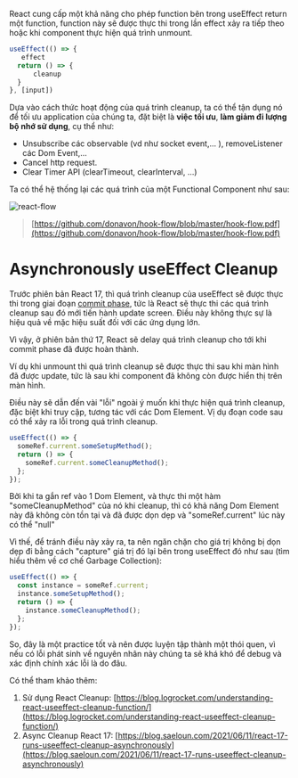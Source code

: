 

React cung cấp một khả năng cho phép function bên trong useEffect return một function, function này sẽ được thực thi trong lần effect xảy ra tiếp theo hoặc khi component thực hiện quá trình unmount.

```jsx
useEffect(() => {
   effect
  return () => {
      cleanup
  }
}, [input])
```

Dựa vào cách thức hoạt động của quá trình cleanup, ta có thể tận dụng nó để tối ưu application của chúng ta, đặt biệt là **việc tối ưu**, **làm giảm đi lượng bộ nhớ sử dụng**, cụ thể như:

- Unsubscribe các observable (vd như socket event,... ), removeListener các Dom Event,...
- Cancel http request.
- Clear Timer API (clearTimeout, clearInterval, ...)

Ta có thể hệ thống lại các quá trình của một Functional Component như sau:

<Image src={reactFlowImgSrc} alt="react-flow"/>

> [https://github.com/donavon/hook-flow/blob/master/hook-flow.pdf](https://github.com/donavon/hook-flow/blob/master/hook-flow.pdf)
>

# A**synchronously useEffect Cleanup**

Trước phiên bản React 17, thì quá trình cleanup của useEffect sẽ được thực thi trong giai đoạn [commit phase](https://reactjs.org/blog/2018/09/10/introducing-the-react-profiler.html#browsing-commits), tức là React sẽ thực thi các quá trình cleanup sau đó mới tiến hành update screen. Điều này không thực sự là hiệu quả về mặc hiệu suất đối với các ứng dụng lớn.

Vì vậy, ở phiên bản thứ 17, React sẽ delay quá trình cleanup cho tới khi commit phase đã được hoàn thành.

Ví dụ khi unmount thì quá trình cleanup sẽ được thực thi sau khi màn hình đã được update, tức là sau khi component đã không còn được hiển thị trên màn hình.

Điều này sẽ dẫn đến vài "lỗi" ngoài ý muốn khi thực hiện quá trình cleanup, đặc biệt khi truy cập, tương tác với các Dom Element. Vị dụ đoạn code sau có thể xảy ra lỗi trong quá trình cleanup.

```jsx
useEffect(() => {
  someRef.current.someSetupMethod();
  return () => {
    someRef.current.someCleanupMethod();
  };
});
```

Bởi khi ta gắn ref vào 1 Dom Element, và thực thi một hàm "someCleanupMethod" của nó khi cleanup, thì có khả năng Dom Element này đã không còn tồn tại và đã được dọn dẹp và "someRef.current" lúc này có thể "null"

Vì thế, để tránh điều này xảy ra, ta nên ngăn chặn cho giá trị không bị dọn dẹp đi bằng cách "capture" giá trị đó lại bên trong useEffect đó như sau (tìm hiểu thêm về cơ chế Garbage Collection): 

```jsx
useEffect(() => {
  const instance = someRef.current;
  instance.someSetupMethod();
  return () => {
    instance.someCleanupMethod();
  };
});
```

So, đây là một practice tốt và nên được luyện tập thành một thói quen, vì nếu có lỗi phát sinh về nguyên nhân này chúng ta sẽ khá khó để debug và xác định chính xác lỗi là do đâu.

Có thể tham khảo thêm:

1. Sử dụng React Cleanup: [https://blog.logrocket.com/understanding-react-useeffect-cleanup-function/](https://blog.logrocket.com/understanding-react-useeffect-cleanup-function/)
2. Async Cleanup React 17: [https://blog.saeloun.com/2021/06/11/react-17-runs-useeffect-cleanup-asynchronously](https://blog.saeloun.com/2021/06/11/react-17-runs-useeffect-cleanup-asynchronously)
